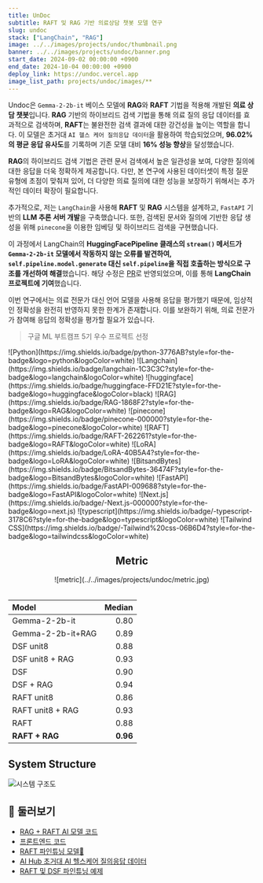 ```yaml
---
title: UnDoc
subtitle: RAFT 및 RAG 기반 의료상담 챗봇 모델 연구
slug: undoc
stack: ["LangChain", "RAG"]
image: ../../images/projects/undoc/thumbnail.png
banner: ../../images/projects/undoc/banner.png
start_date: 2024-09-02 00:00:00 +0900
end_date: 2024-10-04 00:00:00 +0900
deploy_link: https://undoc.vercel.app
image_list_path: projects/undoc/images/**
---
```




Undoc은 `Gemma-2-2b-it` 베이스 모델에 **RAG**와 **RAFT** 기법을 적용해 개발된 **의료 상담 챗봇**입니다. **RAG** 기반의 하이브리드 검색 기법을 통해 의료 질의 응답 데이터를 효과적으로 검색하며, **RAFT**는 불완전한 검색 결과에 대한 강건성을 높이는 역할을 합니다. 이 모델은 초거대 `AI 헬스 케어 질의응답 데이터`을 활용하여 학습되었으며, **96.02%의 평균 응답 유사도**를 기록하며 기존 모델 대비 **16% 성능 향상**을 달성했습니다.

**RAG**의 하이브리드 검색 기법은 관련 문서 검색에서 높은 일관성을 보여, 다양한 질의에 대한 응답을 더욱 정확하게 제공합니다. 다만, 본 연구에 사용된 데이터셋이 특정 질문 유형에 초점이 맞춰져 있어, 더 다양한 의료 질의에 대한 성능을 보장하기 위해서는 추가적인 데이터 확장이 필요합니다.

추가적으로, 저는 `LangChain`을 사용해 **RAFT** 및 **RAG** 시스템을 설계하고, `FastAPI` 기반의 **LLM 추론 서버 개발**을 구축했습니다. 또한, 검색된 문서와 질의에 기반한 응답 생성을 위해 `pinecone`을 이용한 임베딩 및 하이브리드 검색을 구현했습니다.

이 과정에서 LangChain의 **HuggingFacePipeline 클래스의 `stream()` 메서드가 `Gemma-2-2b-it` 모델에서 작동하지 않는 오류를 발견하여, `self.pipeline.model.generate` 대신 `self.pipeline`을 직접 호출하는 방식으로 구조를 개선하여 해결**했습니다. 해당 수정은 [PR](https://github.com/langchain-ai/langchain/pull/26531)로 반영되었으며, 이를 통해 **LangChain 프로젝트에 기여**했습니다.

이번 연구에서는 의료 전문가 대신 언어 모델을 사용해 응답을 평가했기 때문에, 임상적인 정확성을 완전히 반영하지 못한 한계가 존재합니다. 이를 보완하기 위해, 의료 전문가가 참여해 응답의 정확성을 평가할 필요가 있습니다.

> 구글 ML 부트캠프 5기 우수 프로젝트 선정

<Stacks>
  ![Python](https://img.shields.io/badge/python-3776AB?style=for-the-badge&logo=python&logoColor=white)
  ![Langchain](https://img.shields.io/badge/langchain-1C3C3C?style=for-the-badge&logo=langchain&logoColor=white)
  ![huggingface](https://img.shields.io/badge/huggingface-FFD21E?style=for-the-badge&logo=huggingface&logoColor=black)
  ![RAG](https://img.shields.io/badge/RAG-1868F2?style=for-the-badge&logo=RAG&logoColor=white)
  ![pinecone](https://img.shields.io/badge/pinecone-000000?style=for-the-badge&logo=pinecone&logoColor=white)
  ![RAFT](https://img.shields.io/badge/RAFT-262261?style=for-the-badge&logo=RAFT&logoColor=white)
  ![LoRA](https://img.shields.io/badge/LoRA-40B5A4?style=for-the-badge&logo=LoRA&logoColor=white)
  ![BitsandBytes](https://img.shields.io/badge/BitsandBytes-36474F?style=for-the-badge&logo=BitsandBytes&logoColor=white)
  ![FastAPI](https://img.shields.io/badge/FastAPI-009688?style=for-the-badge&logo=FastAPI&logoColor=white)
  ![Next.js](https://img.shields.io/badge/-Next.js-000000?style=for-the-badge&logo=next.js)
  ![typescript](https://img.shields.io/badge/-typescript-3178C6?style=for-the-badge&logo=typescript&logoColor=white)
  ![Tailwind CSS](https://img.shields.io/badge/-Tailwind%20css-06B6D4?style=for-the-badge&logo=tailwindcss&logoColor=white)
</Stacks>

<div align="center">

  ## Metric

  <div className={"max-w-[800px]"}>
    ![metric](../../images/projects/undoc/metric.jpg)
  </div>

  <br/>

  | Model             |   Median |
  |:------------------|---------:|
  | Gemma-2-2b-it     |     0.80 |
  | Gemma-2-2b-it+RAG |     0.89 |
  | DSF unit8         |     0.88 |
  | DSF unit8 + RAG   |     0.93 |
  | DSF               |     0.90 |
  | DSF + RAG         |     0.94 |
  | RAFT unit8        |     0.86 |
  | RAFT unit8 + RAG  |     0.93 |
  | RAFT              |     0.88 |
  | **RAFT + RAG**    | **0.96** |

</div>

## System Structure

![시스템 구조도](../../images/projects/undoc/structure.png)

## 🔗 둘러보기

- [RAG + RAFT AI 모델 코드](https://github.com/jagaldol/health-care-advisor) <FontAwesomeIcon size="lg" icon={faGithub} />
- [프론트엔드 코드](https://github.com/jagaldol/undoc) <FontAwesomeIcon size="lg" icon={faGithub} />
- [RAFT 파인튜닝 모델🤗](https://huggingface.co/devlim/Korea-HealthCare-RAFT-float16)
- [AI Hub 초거대 AI 헬스케어 질의응답 데이터](https://aihub.or.kr/aihubdata/data/view.do?currMenu=115&topMenu=100&dataSetSn=71762)
- [RAFT 및 DSF 파인튜닝 예제](https://colab.research.google.com/github/jagaldol/health-care-advisor/blob/main/notebooks/Gemma-QLoRA-RAFT_DSF.ipynb)

<MemberContainer>
  <MemberGrid members={[
    {
      imageSrc: 'https://github.com/jagaldol.png',
      link: 'https://github.com/jagaldol',
      name: '안혜준',
      description: 'RAFT, 및 RAG 시스템(LangChain) 및 서비스 개발'
    },
    {
      imageSrc: 'https://github.com/Lim-YoungYoon.png',
      link: 'https://github.com/Lim-YoungYoon',
      name: '임영윤',
      description: '데이터 수집 및 전처리, pinecone 임베딩'
    },
  ]} />
</MemberContainer>